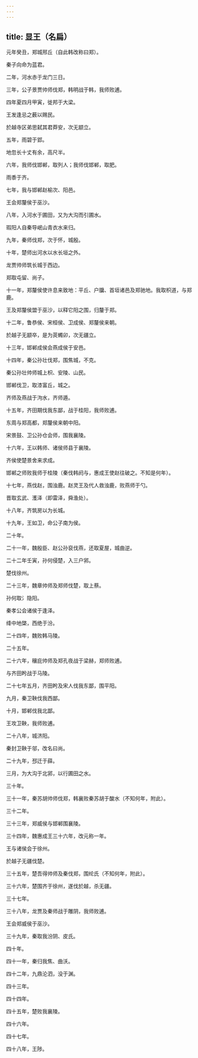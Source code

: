 ```yaml
---
---
---
```

title: 显王（名扁）
---



元年癸丑，郑城邢丘（自此韩改称曰郑）。

秦子向命为蓝君。

二年，河水赤于龙门三日。

三年，公子景贾帅师伐郑，韩明战于韩，我师败逋。

四年夏四月甲寅，徙邦于大梁。

王发逢忌之薮以赐民。

於越寺区弟思弑其君莽安，次无颛立。

五年，雨碧于郢。

地忽长十丈有余，高尺半。

六年，我师伐邯郸，取列人；我师伐邯郸，取肥。

雨黍于齐。

七年，我与邯郸赵榆次、阳邑。

王会郑釐侯于巫沙。

八年，入河水于圃田，又为大沟而引圃水。

瑕阳人自秦导岷山青衣水来归。

九年，秦师伐郑，次于怀，城殷。

十年，楚师出河水以水长垣之外。

龙贾帅师筑长城于西边。

郑取屯留、尚子。

十一年，郑釐侯使许息来致地：平丘、户牖、首垣诸邑及郑驰地。我取枳道，与郑鹿。

王及郑釐侯盟于巫沙，以释它阳之围，归釐于郑。

十二年，鲁恭侯、宋桓侯、卫成侯、郑釐侯来朝。

於越子无颛卒，是为菼蠋卯，次无疆立。

十三年，邯郸成侯会燕成侯于安邑。

十四年，秦公孙壮伐郑，围焦城，不克。

秦公孙壮帅师城上枳、安陵、山民。

邯郸伐卫，取漆富丘，城之。

齐师及燕战于泃水，齐师遁。

十五年，齐田期伐我东鄙，战于桂阳，我师败逋。

东周与郑高都，郑釐侯来朝中阳。

宋景鼓、卫公孙仓会师，围我襄陵。

十六年，王以韩师、诸侯师县于襄陵。

齐侯使楚景舍来求成。

邯郸之师败我师于桂陵（秦伐韩阏与，惠成王使赵往破之。不知是何年）。

十七年，燕伐赵，围浊鹿。赵灵王及代人救浊鹿，败燕师于勺。

晋取玄武、濩泽（即雷泽，舜渔处）。

十八年，齐筑房以为长城。

十九年，王如卫，命公子南为侯。

二十年。

二十一年，魏殷臣、赵公孙裒伐燕，还取夏屋，城曲逆。

二十二年壬寅，孙何侵楚，入三户郛。

楚伐徐州。

二十三年，魏章帅师及郑师伐楚，取上蔡。

孙何取氵隐阳。

秦孝公会诸侯于逢泽。

绛中地棨，西绝于汾。

二十四年，魏败韩马陵。

二十五年。

二十六年，穰庇帅师及郑孔夜战于梁赫，郑师败逋。

与齐田盻战于马陵。

二十七年五月，齐田盻及宋人伐我东鄙，围平阳。

九月，秦卫鞅伐我西鄙。

十月，邯郸伐我北鄙。

王攻卫鞅，我师败逋。

二十八年，城济阳。

秦封卫鞅于邬，改名曰尚。

二十九年，邳迁于薛。

三月，为大沟于北郛，以行圃田之水。

三十年。

三十一年，秦苏胡帅师伐郑，韩襄败秦苏胡于酸水（不知何年，附此）。

三十二年。

三十三年，郑威侯与邯郸围襄陵。

三十四年，魏惠成王三十六年，改元称一年。

王与诸侯会于徐州。

於越子无疆伐楚。

三十五年，楚吾得帅师及秦伐郑，围纶氏（不知何年，附此）。

三十六年，楚围齐于徐州，遂伐於越，杀无疆。

三十七年。

三十八年，龙贾及秦师战于雕阴，我师败逋。

王会郑威侯于巫沙。

三十九年，秦取我汾阴、皮氏。

四十年。

四十一年，秦归我焦、曲沃。

四十二年，九鼎沦泗，没于渊。

四十三年。

四十四年。

四十五年，楚败我襄陵。

四十六年。

四十七年。

四十八年，王陟。